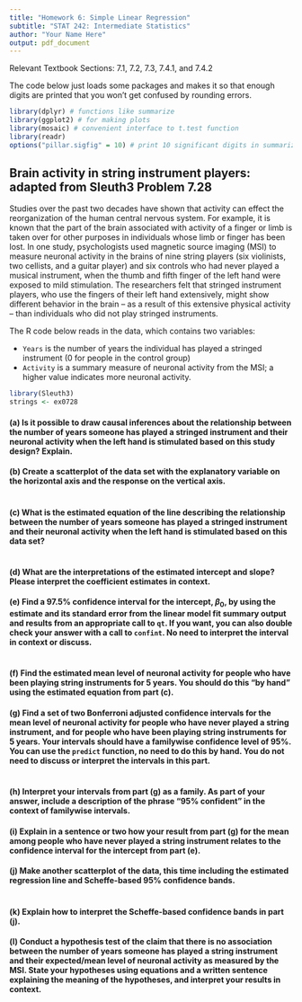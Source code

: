---
title: "Homework 6: Simple Linear Regression"
subtitle: "STAT 242: Intermediate Statistics"
author: "Your Name Here"
output: pdf_document
---

Relevant Textbook Sections: 7.1, 7.2, 7.3, 7.4.1, and 7.4.2

The code below just loads some packages and makes it so that enough digits are printed that you won't get confused by rounding errors.

```{r, message = FALSE}
library(dplyr) # functions like summarize
library(ggplot2) # for making plots
library(mosaic) # convenient interface to t.test function
library(readr)
options("pillar.sigfig" = 10) # print 10 significant digits in summarize output
```

## Brain activity in string instrument players: adapted from Sleuth3 Problem 7.28

Studies over the past two decades have shown that activity can effect the reorganization of the human central nervous system. For example, it is known that the part of the brain associated with activity of a finger or limb is taken over for other purposes in individuals whose limb or finger has been lost. In one study, psychologists used magnetic source imaging (MSI) to measure neuronal activity in the brains of nine string players (six violinists, two cellists, and a guitar player) and six controls who had never played a musical instrument, when the thumb and fifth finger of the left hand were exposed to mild stimulation.  The researchers felt that stringed instrument players, who use the fingers of their left hand extensively, might show different behavior in the brain -- as a result of this extensive physical activity -- than individuals who did not play stringed instruments.

The R code below reads in the data, which contains two variables:

 * `Years` is the number of years the individual has played a stringed instrument (0 for people in the control group)
 * `Activity` is a summary measure of neuronal activity from the MSI; a higher value indicates more neuronal activity.

```{r}
library(Sleuth3)
strings <- ex0728
```

#### (a) Is it possible to draw causal inferences about the relationship between the number of years someone has played a stringed instrument and their neuronal activity when the left hand is stimulated based on this study design? Explain.



#### (b) Create a scatterplot of the data set with the explanatory variable on the horizontal axis and the response on the vertical axis.

```{r}
```

#### (c) What is the estimated equation of the line describing the relationship between the number of years someone has played a stringed instrument and their neuronal activity when the left hand is stimulated based on this data set?

```{r}
```

#### (d) What are the interpretations of the estimated intercept and slope?  Please interpret the coefficient estimates in context.



#### (e) Find a 97.5% confidence interval for the intercept, $\beta_0$, by using the estimate and its standard error from the linear model fit summary output and results from an appropriate call to `qt`.  If you want, you can also double check your answer with a call to `confint`.  No need to interpret the interval in context or discuss.

```{r}
```

#### (f) Find the estimated mean level of neuronal activity for people who have been playing string instruments for 5 years.  You should do this "by hand" using the estimated equation from part (c).



#### (g) Find a set of two Bonferroni adjusted confidence intervals for the mean level of neuronal activity for people who have never played a string instrument, and for people who have been playing string instruments for 5 years.  Your intervals should have a familywise confidence level of 95%.  You can use the `predict` function, no need to do this by hand.  You do not need to discuss or interpret the intervals in this part.

```{r}
```

#### (h) Interpret your intervals from part (g) as a family.  As part of your answer, include a description of the phrase "95% confident" in the context of familywise intervals.



#### (i) Explain in a sentence or two how your result from part (g) for the mean among people who have never played a string instrument relates to the confidence interval for the intercept from part (e).



#### (j) Make another scatterplot of the data, this time including the estimated regression line and Scheffe-based 95% confidence bands.

```{r}
```

#### (k) Explain how to interpret the Scheffe-based confidence bands in part (j).



#### (l) Conduct a hypothesis test of the claim that there is no association between the number of years someone has played a string instrument and their expected/mean level of neuronal activity as measured by the MSI.  State your hypotheses using equations and a written sentence explaining the meaning of the hypotheses, and interpret your results in context.



